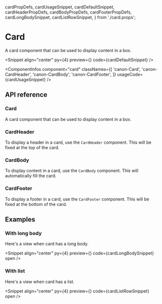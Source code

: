   cardPropDefs,
  cardUsageSnippet,
  cardDefaultSnippet,
  cardHeaderPropDefs,
  cardBodyPropDefs,
  cardFooterPropDefs,
  cardLongBodySnippet,
  cardListRowSnippet,
} from './card.props';

# Card

A card component that can be used to display content in a box.

<Snippet
  align="center"
  py={4}
  preview={<CardSnippet story="CustomSize" />}
  code={cardDefaultSnippet}
/>

<ComponentInfos
  component="card"
  classNames={[
    'canon-Card',
    'canon-CardHeader',
    'canon-CardBody',
    'canon-CardFooter',
  ]}
  usageCode={cardUsageSnippet}
/>

## API reference

### Card

A card component that can be used to display content in a box.

<PropsTable data={cardPropDefs} />

### CardHeader

To display a header in a card, use the `CardHeader` component. This will be fixed at the top of the card.

<PropsTable data={cardHeaderPropDefs} />

### CardBody

To display content in a card, use the `CardBody` component. This will automatically fill the card.

<PropsTable data={cardBodyPropDefs} />

### CardFooter

To display a footer in a card, use the `CardFooter` component. This will be fixed at the bottom of the card.

<PropsTable data={cardFooterPropDefs} />

## Examples

### With long body

Here's a view when card has a long body.

<Snippet
  align="center"
  py={4}
  preview={<CardSnippet story="WithLongBody" />}
  code={cardLongBodySnippet}
  open
/>

### With list

Here's a view when card has a list.

<Snippet
  align="center"
  py={4}
  preview={<CardSnippet story="WithListRow" />}
  code={cardListRowSnippet}
  open
/>
